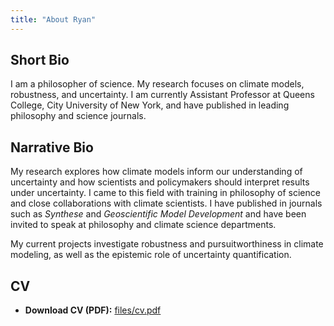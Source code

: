 ```yaml
---
title: "About Ryan"
---
```


## Short Bio {#short-bio}
I am a philosopher of science. My research focuses on climate models, robustness, and uncertainty. I am currently Assistant Professor at Queens College, City University of New York, and have published in leading philosophy and science journals. 

## Narrative Bio {#narrative-bio}
My research explores how climate models inform our understanding of uncertainty and how scientists and policymakers should interpret results under uncertainty. I came to this field with training in philosophy of science and close collaborations with climate scientists. I have published in journals such as *Synthese* and *Geoscientific Model Development* and have been invited to speak at philosophy and climate science departments. 

My current projects investigate robustness and pursuitworthiness in climate modeling, as well as the epistemic role of uncertainty quantification.

## CV
- **Download CV (PDF):** [files/cv.pdf](files/cv.pdf)
